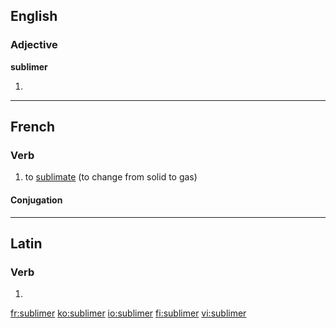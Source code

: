 ==English==

===Adjective===
'''sublimer'''

# {{comparative of|sublime}}

----

==French==

===Verb===
{{fr-verb}}

# to [[sublimate]] (to change from solid to gas)

====Conjugation====
{{fr-conj-er|sublim|avoir}}

----

==Latin==

===Verb===
{{la-verb-form|sublīmer}}

# {{conjugation of|sublimo|sublīmō|1|s|pres|pass|sub|lang=la}}

[[fr:sublimer]]
[[ko:sublimer]]
[[io:sublimer]]
[[fi:sublimer]]
[[vi:sublimer]]